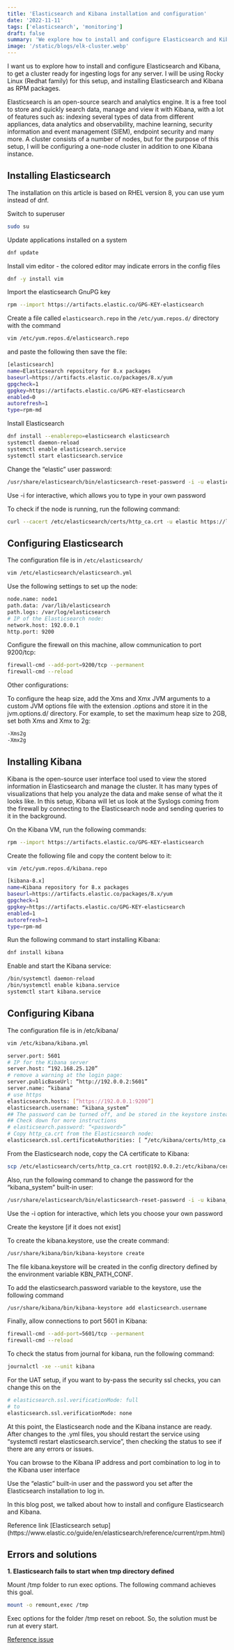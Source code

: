 ```yaml
---
title: 'Elasticsearch and Kibana installation and configuration'
date: '2022-11-11'
tags: ['elasticsearch', 'monitoring']
draft: false
summary: 'We explore how to install and configure Elasticsearch and Kibana, to get a cluster ready for ingesting logs from any server'
image: '/static/blogs/elk-cluster.webp'
---
```


I want us to explore how to install and configure Elasticsearch and Kibana, to get a cluster ready for ingesting logs for any server.
I will be using Rocky Linux (Redhat family) for this setup, and installing Elasticsearch and Kibana as RPM packages.

Elasticsearch is an open-source search and analytics engine. It is a free tool to
store and quickly search data, manage and view it with Kibana, with a lot of features such as:
indexing several types of data from different appliances, data analytics and observability,
machine learning, security information and event management (SIEM), endpoint security and many more.
A cluster consists of a number of nodes, but for the purpose of this setup, I will be configuring a one-node cluster in addition to one Kibana instance.

## Installing Elasticsearch

The installation on this article is based on RHEL version 8, you can use yum instead of dnf.

Switch to superuser

```bash
sudo su
```

Update applications installed on a system

```bash
dnf update
```

Install vim editor - the colored editor may indicate errors in the config files

```bash
dnf -y install vim
```

Import the elasticsearch GnuPG key

```bash
rpm --import https://artifacts.elastic.co/GPG-KEY-elasticsearch
```

Create a file called `elasticsearch.repo` in the `/etc/yum.repos.d/` directory with the command

```bash
vim /etc/yum.repos.d/elasticsearch.repo
```

and paste the following then save the file:

```bash
[elasticsearch]
name=Elasticsearch repository for 8.x packages
baseurl=https://artifacts.elastic.co/packages/8.x/yum
gpgcheck=1
gpgkey=https://artifacts.elastic.co/GPG-KEY-elasticsearch
enabled=0
autorefresh=1
type=rpm-md
```

Install Elasticsearch

```bash
dnf install --enablerepo=elasticsearch elasticsearch
systemctl daemon-reload
systemctl enable elasticsearch.service
systemctl start elasticsearch.service
```

Change the “elastic” user password:

```bash
/usr/share/elasticsearch/bin/elasticsearch-reset-password -i -u elastic
```

Use -i for interactive, which allows you to type in your own password

To check if the node is running, run the following command:

```bash
curl --cacert /etc/elasticsearch/certs/http_ca.crt -u elastic https://localhost:9200
```

## Configuring Elasticsearch

The configuration file is in `/etc/elasticsearch/`

```bash
vim /etc/elasticsearch/elasticsearch.yml
```

Use the following settings to set up the node:

```bash
node.name: node1
path.data: /var/lib/elasticsearch
path.logs: /var/log/elasticsearch
# IP of the Elasticsearch node:
network.host: 192.0.0.1
http.port: 9200
```

Configure the firewall on this machine, allow communication to port 9200/tcp:

```bash
firewall-cmd --add-port=9200/tcp --permanent
firewall-cmd --reload
```

Other configurations:

To configure the heap size, add the Xms and Xmx JVM arguments to a custom JVM options
file with the extension .options and store it in the jvm.options.d/ directory.
For example, to set the maximum heap size to 2GB, set both Xms and Xmx to 2g:

```bash
-Xms2g
-Xmx2g
```

## Installing Kibana

Kibana is the open-source user interface tool used to view the stored information in Elasticsearch and manage the cluster.
It has many types of visualizations that help you analyze the data and make sense of what the it looks like.
In this setup, Kibana will let us look at the Syslogs coming from the firewall by connecting to the Elasticsearch node and sending queries to it in the background.

On the Kibana VM, run the following commands:

```bash
rpm --import https://artifacts.elastic.co/GPG-KEY-elasticsearch
```

Create the following file and copy the content below to it:

```bash
vim /etc/yum.repos.d/kibana.repo
```

```bash
[kibana-8.x]
name=Kibana repository for 8.x packages
baseurl=https://artifacts.elastic.co/packages/8.x/yum
gpgcheck=1
gpgkey=https://artifacts.elastic.co/GPG-KEY-elasticsearch
enabled=1
autorefresh=1
type=rpm-md
```

Run the following command to start installing Kibana:

```bash
dnf install kibana
```

Enable and start the Kibana service:

```bash
/bin/systemctl daemon-reload
/bin/systemctl enable kibana.service
systemctl start kibana.service
```

## Configuring Kibana

The configuration file is in /etc/kibana/

```bash
vim /etc/kibana/kibana.yml
```

```bash
server.port: 5601
# IP for the Kibana server
server.host: “192.168.25.120”
# remove a warning at the login page:
server.publicBaseUrl: “http://192.0.0.2:5601”
server.name: “kibana”
# use https
elasticsearch.hosts: [“https://192.0.0.1:9200”]
elasticsearch.username: “kibana_system”
## The password can be turned off, and be stored in the keystore instead
## Check down for more instructions
# elasticsearch.password: “<password>”
# Copy http_ca.crt from the Elasticsearch node:
elasticsearch.ssl.certificateAuthorities: [ “/etc/kibana/certs/http_ca.crt” ]
```

From the Elasticsearch node, copy the CA certificate to Kibana:

```bash
scp /etc/elasticsearch/certs/http_ca.crt root@192.0.0.2:/etc/kibana/certs
```

Also, run the following command to change the password for the “kibana_system” built-in user:

```bash
/usr/share/elasticsearch/bin/elasticsearch-reset-password -i -u kibana_system
```

Use the -i option for interactive, which lets you choose your own password

Create the keystore [if it does not exist]

To create the kibana.keystore, use the create command:

```bash
/usr/share/kibana/bin/kibana-keystore create
```

The file kibana.keystore will be created in the config directory defined by the environment variable KBN_PATH_CONF.

To add the elasticsearch.password variable to the keystore, use the following command

```bash
/usr/share/kibana/bin/kibana-keystore add elasticsearch.username
```

Finally, allow connections to port 5601 in Kibana:

```bash
firewall-cmd --add-port=5601/tcp --permanent
firewall-cmd --reload
```

To check the status from journal for kibana, run the following command:

```bash
journalctl -xe --unit kibana
```

For the UAT setup, if you want to by-pass the security ssl checks, you can change this on the

```bash
# elasticsearch.ssl.verificationMode: full
# to
elasticsearch.ssl.verificationMode: none
```

At this point, the Elasticsearch node and the Kibana instance are ready. After changes to the .yml files, you should restart the service using “systemctl restart elasticsearch.service”, then checking the status to see if there are any errors or issues.

You can browse to the Kibana IP address and port combination to log in to the Kibana user interface

Use the “elastic” built-in user and the password you set after the Elasticsearch installation to log in.

In this blog post, we talked about how to install and configure Elasticsearch and Kibana.

<callout-info>
	Reference link [Elasticsearch
	setup](https://www.elastic.co/guide/en/elasticsearch/reference/current/rpm.html)
</callout-info>

## Errors and solutions

**1. Elasticsearch fails to start when tmp directory defined**

Mount /tmp folder to run exec options. The following command achieves this goal.

```bash
mount -o remount,exec /tmp
```

Exec options for the folder /tmp reset on reboot. So, the solution must be run at every start.

[Reference issue](https://github.com/elastic/elasticsearch/issues/18406)
